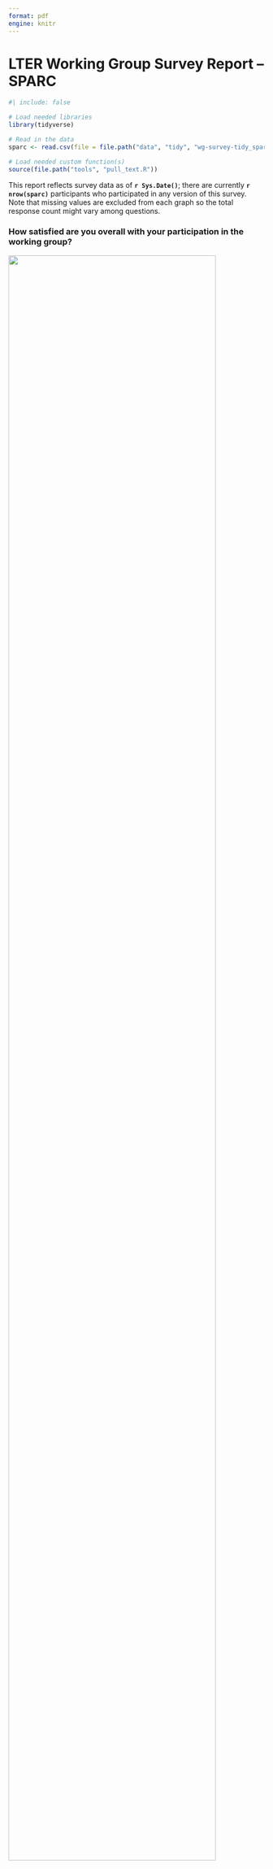 ```yaml
---
format: pdf
engine: knitr
---
```


# LTER Working Group Survey Report -- SPARC

```r
#| include: false

# Load needed libraries
library(tidyverse)

# Read in the data
sparc <- read.csv(file = file.path("data", "tidy", "wg-survey-tidy_sparc.csv"))

# Load needed custom function(s)
source(file.path("tools", "pull_text.R"))
```

This report reflects survey data as of **`r Sys.Date()`**; there are currently **`r nrow(sparc)`** participants who participated in any version of this survey. Note that missing values are excluded from each graph so the total response count might vary among questions.

### How satisfied are you overall with your participation in the working group?

![](graphs/LTER_survey-01B_sparc_satisfaction.png){width="90%" fig-align="center"}

\newpage

### Do you have suggestions regarding things that could be done to increase your satisfaction with participation in the working group? If so, please share them here.

```r
#| echo: false
# Extract free text responses
pull_text(df = sparc, text = "satisfaction_suggestion_text")
```

\newpage

### Based on your experience with this working group, would you be interested in participating in a future full synthesis working group (\~3 meetings over 2 years)?

![](graphs/LTER_survey-01B_sparc_future-interest-self.png){width="90%" fig-align="center"}

\newpage

### How likely are you to encourage a colleague to participate in a future SPARC working group?

![](graphs/LTER_survey-01B_sparc_future-encourage-peer.png){width="90%" fig-align="center"}

\newpage

### Did your working group achieve important outcomes that were unexpected? Please describe these unexpected outcomes. What factors led to the production of each unexpected outcome?

```r
#| echo: false
pull_text(df = sparc, text = "outcomes_achieved")
```

\newpage

### To what degree have you experienced the following benefits through your participation in the SPARC group?

Responses of "Great Benefit"

![](graphs/LTER_survey-01B_sparc_benefits.png){width="90%" fig-align="center"}

> Un-Abbreviated Axis Explanation

| | |
|:---|:---|
| The opportunity to have others' ideas enhance my work | Building/expanding a professional network |
| The chance to participate in group problem solving | The opportunity to gain deeper understanding of other disciplines |
| Authorship on academic publications or reports | Acquiring new areas of expertise |
| The chance to solve complex problems more quickly | Acquiring new technical or analytic skills |
| Receiving mentorship from more senior colleagues | Access to datasets |
| Opportunities to participate in public communication about the project | Leadership opportunities |
| Providing mentorship to more junior colleagues | Authorship on derived datasets or analytic software |
| Understanding people, cultures and forms of knowledge that are new to me | Better understanding the importance and techniques for safeguarding sensitive data and knowledge systems |
| Opportunities to co-create science with end users and decision makers | |

\newpage

### Over the course of this ~1-year project, how much time do you estimate you have spent on the following types of activities?

![](graphs/LTER_survey-01B_sparc_time-spent.png){width="90%" fig-align="center"}

> Un-Abbreviated Axis Explanation

| | |
|:---|:---|
| Data preparation | Data analysis |
| Preparing data for archiving | Communication with team between face-to-face meetings (e.g., email, virtual meetings) |
| Manuscript writing | Public communication about working group progress and/or results |

\newpage

### Every working group faces challenges in pursuing its work plan. From your perspective, what are the important challenges that your working group **overcame** during the project? [emphasis added *post hoc*]

```r
#| echo: false
pull_text(df = sparc, text = "challenges_overcome")
```

\newpage

### From your perspective, were there any important challenges that your working group was **not able to overcome**? If so, please describe them here. [emphasis added *post hoc*]

```r
#| echo: false
pull_text(df = sparc, text = "challenges_not_overcome")
```

\newpage

### What kinds of support were most helpful in achieving the expected outcomes or overcoming challenges?

Answers of "Helped Significantly"


![](graphs/LTER_survey-01B_sparc_support-value.png){width="90%" fig-align="center"}

> Un-Abbreviated Axis Explanation

| | |
|:---|:---|
| Preparing data for analysis | Identifying and/or acquiring relevant data |
| Developing a workflow | Facilitating communication in between in-person meetings |
| Building and facilitating collaboration and teamwork | Structuring and planning for in-person meetings |
| Identifying potential working group participants | Identifying analytic approaches |
| Communicating about the outcomes of your group's work | |

\newpage

### If you have comments or feedback about the survey, or additional information you would like to share at this time, please enter them here.

```r
#| echo: false
pull_text(df = sparc, text = "feedback_text")
```
